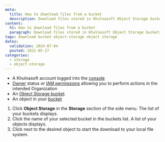 ```yaml
---
meta:
  title: How to download files from a bucket
  description: Download files stored in Khulnasoft Object Storage buckets.
content:
  h1: How to download files from a bucket
  paragraph: Download files stored in Khulnasoft Object Storage buckets.
tags: download bucket object-storage object storage
dates:
  validation: 2024-07-04
  posted: 2021-05-27
categories:
  - storage
  - object-storage
---
```


<Macro id="requirements" />

- A Khulnasoft account logged into the [console](https://console.khulnasoft.com)
- [Owner](/identity-and-access-management/iam/concepts/#owner) status or [IAM permissions](/identity-and-access-management/iam/concepts/#permission) allowing you to perform actions in the intended Organization
- An [Object Storage bucket](/storage/object/how-to/create-a-bucket/)
- An object in your [bucket](/storage/object/how-to/upload-files-into-a-bucket/)


1. Click **Object Storage** in the **Storage** section of the side menu. The list of your buckets displays.
2. Click the name of your selected bucket in the buckets list. A list of your objects displays.
3. Click <Icon name="download" /> next to the desired object to start the download to your local file system.
